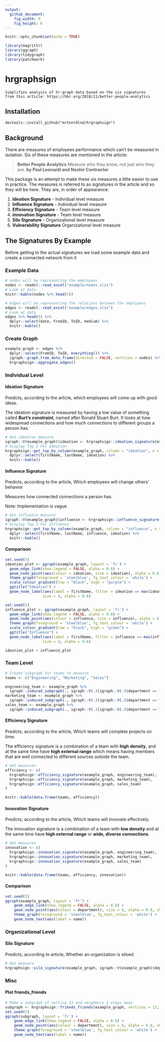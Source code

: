 ```yaml
---
output:
  github_document:
    fig_width: 9
    fig_height: 6
---
```


```r
knitr::opts_chunk$set(echo = TRUE)
```

```r
library(magrittr)
library(ggraph)
library(tidygraph)
library(patchwork)
```

# hrgraphsign
```
Simplifies analysis of hr-graph data based on the six signatures
from this article: https://hbr.org/2018/11/better-people-analytics

```

## Installation
```
devtools::install_github("mrtnnrdlnd/hrgraphsign")
```

## Background
There are measures of employees performance which can't be measured in isolation.
Six of these measures are mentioned in the article: 

> **Better People Analytics**
> Measure who they know, not just who they are. **by Paul Leonardi and Noshir Contractor**

This package is an attempt to make these six measures a little easier to use in practice.
The measures is referred to as signatures in the article and so they will be here.
They are, in order of appearance:

1. **Ideation Signature** - Individual level measure
2. **Influence Signature** - Individual level measure
3. **Efficiency Signature** - Team level measure
4. **innovation Signature** - Team level measure
5. **Silo Signature** - Organizational level measure
6. **Vulnerability Signature** Organizational level measure

## The Signatures By Example
Before getting to the actual signatures we load some example data and create a connected network from it

### Example Data

```r
# nodes will be representing the employees
nodes <- readxl::read_excel("example/nodes.xlsx")
# Look at data
knitr::kable(nodes %>% head(5))
```

```r
# edges will be representing the relations between the employees
edges <- readxl::read_excel("example/edges.xlsx")
# Look at data
edges %>% head(5) %>% 
  dplyr::select(date, FromID, ToID, medium) %>% 
  knitr::kable()
```

### Create Graph

```r
example_graph <- edges %>% 
  dplyr::select(FromID, ToID, everything()) %>%
  igraph::graph_from_data_frame(directed = FALSE, vertices = nodes) %>% 
  hrgraphsign::aggregate_edges()
```

### Individual Level

#### Ideation Signature
Predicts, according to the article, which employees will come up with good ideas.

The ideation signature is measured by having a low value of something called **Burt's constraint**, named after Ronald Stuart Burt. It looks at how widespread connections and how much connections to different groups a person has.

```r
# Get ideation measure
igraph::V(example_graph)$ideation <- hrgraphsign::ideation_signature(example_graph)
# Display Top 3 For Ideation
hrgraphsign::get_top_by_column(example_graph, column = "ideation", n = 3) %>% 
  dplyr::select(firstName, lastName, ideation) %>% 
  knitr::kable()
```

#### Influence Signature
Predicts, according to the article, Which employees will change others’ behavior

Measures how connected connections a person has.

Note: Implementation is vague


```r
# Get influence measure
igraph::V(example_graph)$influence <- hrgraphsign::influence_signature(example_graph)
# Display Top 3 For Influence
hrgraphsign::get_top_by_column(example_graph, column = "influence", n = 3) %>% 
  dplyr::select(firstName, lastName, influence, ideation) %>% 
  knitr::kable()
```

#### Comparison
```r

set.seed(5)
ideation_plot <- ggraph(example_graph, layout = 'fr') + 
  geom_edge_link(show.legend = FALSE, alpha = 0.8) + 
  geom_node_point(aes(colour = ideation, size = ideation), alpha = 0.8, show.legend = FALSE) + 
  theme_graph(foreground = 'steelblue', fg_text_colour = 'white') + 
  scale_colour_gradient(low = "black", high = "purple") +
  ggtitle("Ideation") + 
  geom_node_label(aes(label = firstName, filter = ideation == max(ideation)), color = 'black', 
                 size = 4, alpha = 0.6)

set.seed(5)
influence_plot <- ggraph(example_graph, layout = 'fr') + 
  geom_edge_link(show.legend = FALSE, alpha = 0.8) + 
  geom_node_point(aes(colour = influence, size = influence), alpha = 0.8, show.legend = FALSE) +
  theme_graph(foreground = 'steelblue', fg_text_colour = 'white') +
  scale_colour_gradient(low = "black", high = "green") +
  ggtitle("Influence") +
  geom_node_label(aes(label = firstName, filter = influence == max(influence)), color = 'black', 
                 size = 4, alpha = 0.6)

ideation_plot + influence_plot
```

### Team Level

```r
# Create subgraph for teams to measure
teams <- c("Engineering", "Marketing", "Sales")

engineering_team <- example_graph %>%
  igraph::induced_subgraph(., igraph::V(.)[igraph::V(.)$department == "Engineering"])
marketing_team <- example_graph %>%
  igraph::induced_subgraph(., igraph::V(.)[igraph::V(.)$department == "Marketing"])
sales_team <- example_graph %>%
  igraph::induced_subgraph(., igraph::V(.)[igraph::V(.)$department == "Sales"])

```

#### Efficiency Signature
Predicts, according to the article, Which teams will complete projects on time.

The efficiency signature is a combination of a team with **high density**, and
at the same time have **high external range** which means having members that are well connected to different sources outside the team.

```r
# Get measures
efficiency <- c(
  hrgraphsign::efficiency_signature(example_graph, engineering_team),
  hrgraphsign::efficiency_signature(example_graph, marketing_team),
  hrgraphsign::efficiency_signature(example_graph, sales_team)
)

knitr::kable(data.frame(teams, efficiency))
```
#### Innovation Signature
Predicts, according to the article, Which teams will innovate effectively.

The innovation signature is a combination of a team with **low density** and
at the same time have **high external range** or **wide, diverse connections**.

```r
# Get measures
innovation <- c(
  hrgraphsign::innovation_signature(example_graph, engineering_team),
  hrgraphsign::innovation_signature(example_graph, marketing_team),
  hrgraphsign::innovation_signature(example_graph, sales_team)
)

knitr::kable(data.frame(teams, efficiency, innovation))
```

#### Comparison

```r

set.seed(5)
ggraph(example_graph, layout = 'fr') + 
    geom_edge_link(show.legend = FALSE, alpha = 0.8) + 
    geom_node_point(aes(colour = department), size = 8, alpha = 0.8, show.legend = TRUE) + 
    theme_graph(foreground = 'steelblue', fg_text_colour = 'white') +
    geom_node_text(aes(label = name))

```

### Organizational Level

#### Silo Signature

Predicts, according to article, Whether an organization is siloed.

```r
# Get measure
hrgraphsign::silo_signature(example_graph, igraph::V(example_graph)$department)
```

### Misc 

#### Plot friends_friends

```r
# Make a subgraph of vertice 13 and neighburs 2 steps away
subgraph <- hrgraphsign::friends_friends(example_graph, vertices = 13, n_steps = 2)
set.seed(5)
ggraph(subgraph, layout = 'fr') + 
    geom_edge_link(show.legend = FALSE, alpha = 0.8) + 
    geom_node_point(aes(colour = department), size = 8, alpha = 0.8, show.legend = TRUE) + 
    theme_graph(foreground = 'steelblue', fg_text_colour = 'white') +
    geom_node_text(aes(label = name))
```
